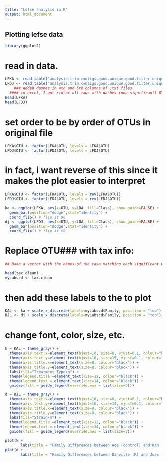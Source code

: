 ---
title: "Lefse analysis in R"
output: html_document
---

## Plotting lefse data

```{r}
library(ggplot2)
```

# read in data. 
```{r}
LFKA <- read.table("analysis.trim.contigs.good.unique.good.filter.unique.precluster.pick.pick.opti_mcc.0.03.AvsKexcel35.txt", header = TRUE, sep="\t" )
LFDJ <- read.table("analysis.trim.contigs.good.unique.good.filter.unique.precluster.pick.pick.opti_mcc.0.03.DvsJexcel35.txt", header = TRUE, sep="\t" )
    ### Added dashes in 4th and 5th columns of .txt files
  #### in excel, I got rid of all rows with dashes (non-significant) OTUs
head(LFKA)
head(LFDJ)
```


# set order to be by order of OTUs in original file

```{r}
LFKA$OTU <- factor(LFKA$OTU, levels = LFKA$OTU)
LFDJ$OTU <- factor(LFDJ$OTU, levels = LFDJ$OTU)
```

# in fact, i want reverse of this since it makes the plot easier to interpret

```{r}
LFKA$OTU <- factor(LFKA$OTU, levels = rev(LFKA$OTU))
LFDJ$OTU <- factor(LFDJ$OTU, levels = rev(LFDJ$OTU))

ka <- ggplot(LFKA, aes(x=OTU, y=LDA, fill=Class), show_guide=FALSE) + 
  geom_bar(position="dodge",stat="identity") + 
  coord_flip() # flip it 90
dj <- ggplot(LFDJ, aes(x=OTU, y=LDA, fill=Class), show_guide=FALSE) + 
  geom_bar(position="dodge",stat="identity") + 
  coord_flip() # flip it 90

```


# Replace OTU### with tax info:

```{r}
## Make a vector with the names of the taxa matching each significant OTU

head(tax.clean)
myLabscd <- tax.clean
```

# then add these labels to the to plot 
```{r}
KAL <- ka + scale_x_discrete(labels=myLabscd$Family, position = "top")
DJL <- dj + scale_x_discrete(labels=myLabscd$Family, position = "top")
```


# change font, color, size, etc.
```{r}
k = KAL + theme_gray() +
  theme(axis.text.x=element_text(hjust=10, size=8, vjust=0.1, colour="black")) +
  theme(axis.text.y=element_text(hjust=10, size=15, vjust=0.1, colour="black")) +
  theme(axis.title.x=element_text(size=8, colour="black")) +
  theme(axis.title.y=element_text(size=8, colour="black")) + 
  labs(fill="Treatment Type\n") +
  theme(legend.title =element_text(size=12, colour="black")) +
  theme(legend.text = element_text(size=14, colour="black")) +
  guides(fill = guide_legend(override.aes = list(size=3)))

d = DJL + theme_gray() +
  theme(axis.text.x=element_text(hjust=10, size=8, vjust=0.1, colour="black")) +
  theme(axis.text.y=element_text(hjust=10, size=14, vjust=0.1, colour="black")) +
  theme(axis.title.x=element_text(size=8, colour="black")) +
  theme(axis.title.y=element_text(size=8, colour="black")) + 
  labs(fill="Strain\n") +
  theme(legend.title =element_text(size=12, colour="black")) +
  theme(legend.text = element_text(size=14, colour="black")) +
  guides(fill = guide_legend(override.aes = list(size=3)))

plot(k + 
       labs(title = "Family Differences between Ace (control) and Kan (antibiotic) Treatments (LDA > 3.5)", size=4))
plot(d +
       labs(title = "Family Differences between Danville (R) and Jwax (S) Strains (LDA > 3.5)", size=4)) 
```


